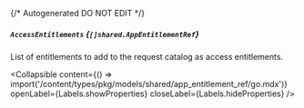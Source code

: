 {/* Autogenerated DO NOT EDIT  */}

##### `AccessEntitlements` *{`[]shared.AppEntitlementRef`}*
List of entitlements to add to the request catalog as access entitlements.

<Collapsible content={() => import('/content/types/pkg/models/shared/app_entitlement_ref/go.mdx')} openLabel={Labels.showProperties} closeLabel={Labels.hideProperties} />



